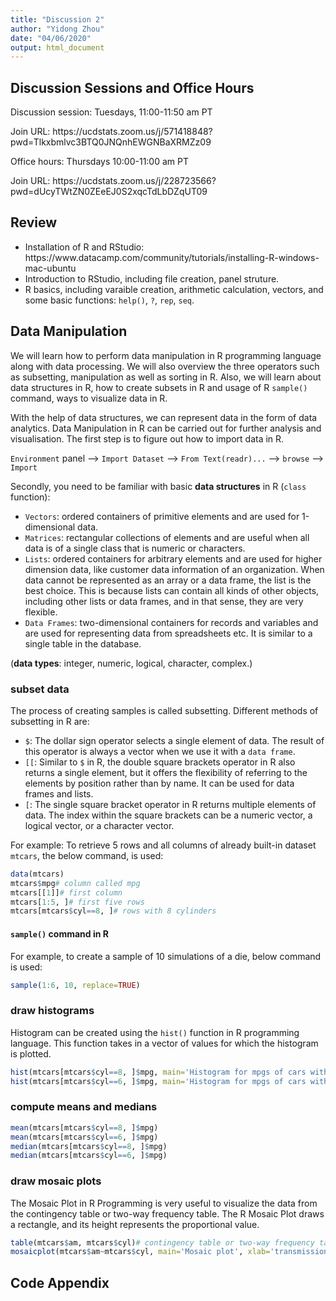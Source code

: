 ```yaml
---
title: "Discussion 2"
author: "Yidong Zhou"
date: "04/06/2020"
output: html_document
---
```


## Discussion Sessions and Office Hours

Discussion session: Tuesdays, 11:00-11:50 am PT

Join URL: https://ucdstats.zoom.us/j/571418848?pwd=Tlkxbmlvc3BTQ0JNQnhEWGNBaXRMZz09

Office hours: Thursdays 10:00-11:00 am PT

Join URL: https://ucdstats.zoom.us/j/228723566?pwd=dUcyTWtZN0ZEeEJ0S2xqcTdLbDZqUT09

## Review

- Installation of R and RStudio: https://www.datacamp.com/community/tutorials/installing-R-windows-mac-ubuntu
- Introduction to RStudio, including file creation, panel struture.
- R basics, including varaible creation, arithmetic calculation, vectors, and some basic functions: `help()`, `?`, `rep`, `seq`.

## Data Manipulation

We will learn how to perform data manipulation in R programming language along with data processing. We will also overview the three operators such as subsetting, manipulation as well as sorting in R. Also, we will learn about data structures in R, how to create subsets in R and usage of R `sample()` command, ways to visualize data in R.

With the help of data structures, we can represent data in the form of data analytics. Data Manipulation in R can be carried out for further analysis and visualisation. The first step is to figure out how to import data in R.

`Environment` panel --> `Import Dataset` --> `From Text(readr)...` --> `browse` --> `Import`

Secondly, you need to be familiar with basic **data structures** in R (`class` function):

- `Vectors`: ordered containers of primitive elements and are used for 1-dimensional data.
- `Matrices`: rectangular collections of elements and are useful when all data is of a single class that is numeric or characters.
- `Lists`: ordered containers for arbitrary elements and are used for higher dimension data, like customer data information of an organization. When data cannot be represented as an array or a data frame, the list is the best choice. This is because lists can contain all kinds of other objects, including other lists or data frames, and in that sense, they are very flexible.
- `Data Frames`: two-dimensional containers for records and variables and are used for representing data from spreadsheets etc. It is similar to a single table in the database.

(**data types**: integer, numeric, logical, character, complex.)

### subset data

The process of creating samples is called subsetting. Different methods of subsetting in R are:

- `$`: The dollar sign operator selects a single element of data. The result of this operator is always a vector when we use it with a `data frame`.
- `[[`: Similar to `$` in R, the double square brackets operator in R also returns a single element, but it offers the flexibility of referring to the elements by position rather than by name. It can be used for data frames and lists.
- `[`: The single square bracket operator in R returns multiple elements of data. The index within the square brackets can be a numeric vector, a logical vector, or a character vector.

For example: To retrieve 5 rows and all columns of already built-in dataset `mtcars`, the below command, is used:

```r
data(mtcars)
mtcars$mpg# column called mpg
mtcars[[1]]# first column
mtcars[1:5, ]# first five rows
mtcars[mtcars$cyl==8, ]# rows with 8 cylinders
```

#### `sample()` command in R

For example, to create a sample of 10 simulations of a die, below command is used:

```r
sample(1:6, 10, replace=TRUE)
```

### draw histograms

Histogram can be created using the `hist()` function in R programming language. This function takes in a vector of values for which the histogram is plotted.

```r
hist(mtcars[mtcars$cyl==8, ]$mpg, main='Histogram for mpgs of cars with 8 cylinders', xlab='mpg')
hist(mtcars[mtcars$cyl==6, ]$mpg, main='Histogram for mpgs of cars with 6 cylinders', xlab='mpg')
```

### compute means and medians

```r
mean(mtcars[mtcars$cyl==8, ]$mpg)
mean(mtcars[mtcars$cyl==6, ]$mpg)
median(mtcars[mtcars$cyl==8, ]$mpg)
median(mtcars[mtcars$cyl==6, ]$mpg)
```

### draw mosaic plots

The Mosaic Plot in R Programming is very useful to visualize the data from the contingency table or two-way frequency table. The R Mosaic Plot draws a rectangle, and its height represents the proportional value.

```r
table(mtcars$am, mtcars$cyl)# contingency table or two-way frequency table
mosaicplot(mtcars$am~mtcars$cyl, main='Mosaic plot', xlab='transmission', ylab='cylinders')
```

## Code Appendix
```r
```

